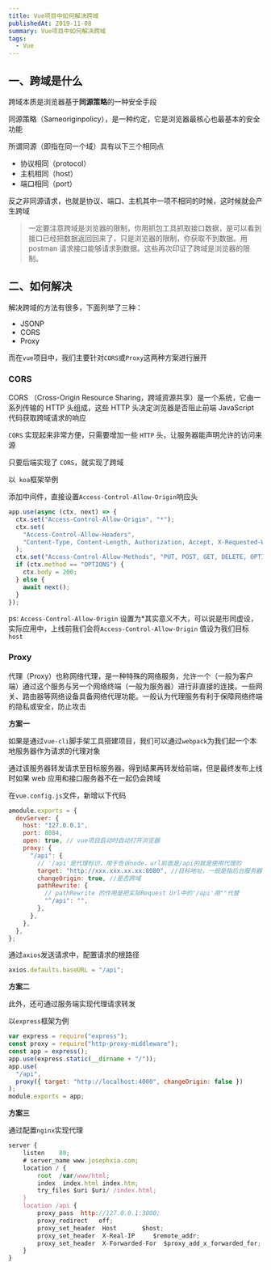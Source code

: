 ```yaml
---
title: Vue项目中如何解决跨域
publishedAt: 2019-11-08
summary: Vue项目中如何解决跨域
tags:
  - Vue
---
```


## 一、跨域是什么

跨域本质是浏览器基于**同源策略**的一种安全手段

同源策略（Sameoriginpolicy），是一种约定，它是浏览器最核心也最基本的安全功能

所谓同源（即指在同一个域）具有以下三个相同点

- 协议相同（protocol）
- 主机相同（host）
- 端口相同（port）

反之非同源请求，也就是协议、端口、主机其中一项不相同的时候，这时候就会产生跨域

> 一定要注意跨域是浏览器的限制，你用抓包工具抓取接口数据，是可以看到接口已经把数据返回回来了，只是浏览器的限制，你获取不到数据。用 postman 请求接口能够请求到数据。这些再次印证了跨域是浏览器的限制。

## 二、如何解决

解决跨域的方法有很多，下面列举了三种：

- JSONP
- CORS
- Proxy

而在`vue`项目中，我们主要针对`CORS`或`Proxy`这两种方案进行展开

### CORS

CORS （Cross-Origin Resource Sharing，跨域资源共享）是一个系统，它由一系列传输的 HTTP 头组成，这些 HTTP 头决定浏览器是否阻止前端 JavaScript 代码获取跨域请求的响应

`CORS` 实现起来非常方便，只需要增加一些 `HTTP` 头，让服务器能声明允许的访问来源

只要后端实现了 `CORS`，就实现了跨域

以` koa`框架举例

添加中间件，直接设置`Access-Control-Allow-Origin`响应头

```js
app.use(async (ctx, next) => {
  ctx.set("Access-Control-Allow-Origin", "*");
  ctx.set(
    "Access-Control-Allow-Headers",
    "Content-Type, Content-Length, Authorization, Accept, X-Requested-With , yourHeaderFeild"
  );
  ctx.set("Access-Control-Allow-Methods", "PUT, POST, GET, DELETE, OPTIONS");
  if (ctx.method == "OPTIONS") {
    ctx.body = 200;
  } else {
    await next();
  }
});
```

ps: `Access-Control-Allow-Origin` 设置为\*其实意义不大，可以说是形同虚设，实际应用中，上线前我们会将`Access-Control-Allow-Origin` 值设为我们目标`host`

### Proxy

代理（Proxy）也称网络代理，是一种特殊的网络服务，允许一个（一般为客户端）通过这个服务与另一个网络终端（一般为服务器）进行非直接的连接。一些网关、路由器等网络设备具备网络代理功能。一般认为代理服务有利于保障网络终端的隐私或安全，防止攻击

**方案一**

如果是通过`vue-cli`脚手架工具搭建项目，我们可以通过`webpack`为我们起一个本地服务器作为请求的代理对象

通过该服务器转发请求至目标服务器，得到结果再转发给前端，但是最终发布上线时如果 web 应用和接口服务器不在一起仍会跨域

在`vue.config.js`文件，新增以下代码

```js
amodule.exports = {
  devServer: {
    host: "127.0.0.1",
    port: 8084,
    open: true, // vue项目启动时自动打开浏览器
    proxy: {
      "/api": {
        // '/api'是代理标识，用于告诉node，url前面是/api的就是使用代理的
        target: "http://xxx.xxx.xx.xx:8080", //目标地址，一般是指后台服务器地址
        changeOrigin: true, //是否跨域
        pathRewrite: {
          // pathRewrite 的作用是把实际Request Url中的'/api'用""代替
          "^/api": "",
        },
      },
    },
  },
};
```

通过`axios`发送请求中，配置请求的根路径

```js
axios.defaults.baseURL = "/api";
```

**方案二**

此外，还可通过服务端实现代理请求转发

以`express`框架为例

```js
var express = require("express");
const proxy = require("http-proxy-middleware");
const app = express();
app.use(express.static(__dirname + "/"));
app.use(
  "/api",
  proxy({ target: "http://localhost:4000", changeOrigin: false })
);
module.exports = app;
```

**方案三**

通过配置`nginx`实现代理

```js
server {
    listen    80;
    # server_name www.josephxia.com;
    location / {
        root  /var/www/html;
        index  index.html index.htm;
        try_files $uri $uri/ /index.html;
    }
    location /api {
        proxy_pass  http://127.0.0.1:3000;
        proxy_redirect   off;
        proxy_set_header  Host       $host;
        proxy_set_header  X-Real-IP     $remote_addr;
        proxy_set_header  X-Forwarded-For  $proxy_add_x_forwarded_for;
    }
}
```
